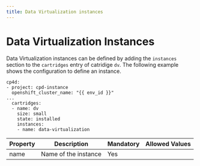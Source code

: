 ```yaml
---
title: Data Virtualization instances
---
```


# Data Virtualization Instances

Data Virtualization instances can be defined by adding the `instances` section to the `cartridges` entry of catridige `dv`. The following example shows the configuration to define an instance.

```
cp4d:
- project: cpd-instance
  openshift_cluster_name: "{{ env_id }}"
...
  cartridges:
  - name: dv
    size: small
    state: installed
    instances:
    - name: data-virtualization
```

| Property | Description | Mandatory | Allowed Values |
| -------- | ----------- | ---------- | ------------- |
| name | Name of the instance | Yes | |
